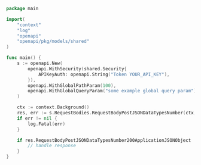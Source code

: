 ```go showLineNumbers copy filename="Request Body Post Json Data Types Number usage example"
package main

import(
	"context"
	"log"
	"openapi"
	"openapi/pkg/models/shared"
)

func main() {
    s := openapi.New(
        openapi.WithSecurity(shared.Security{
            APIKeyAuth: openapi.String("Token YOUR_API_KEY"),
        }),
        openapi.WithGlobalPathParam(100),
        openapi.WithGlobalQueryParam("some example global query param"),
    )

    ctx := context.Background()
    res, err := s.RequestBodies.RequestBodyPostJSONDataTypesNumber(ctx, 5334.66)
    if err != nil {
        log.Fatal(err)
    }

    if res.RequestBodyPostJSONDataTypesNumber200ApplicationJSONObject != nil {
        // handle response
    }
}
```
